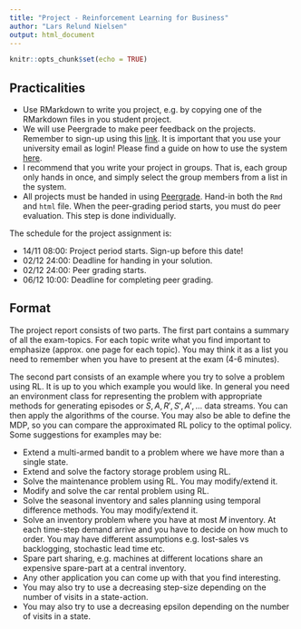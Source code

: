 ```yaml
---
title: "Project - Reinforcement Learning for Business"
author: "Lars Relund Nielsen"
output: html_document
---
```


```r
knitr::opts_chunk$set(echo = TRUE)
```

[Peergrade]: https://peergrade.io
[peergrade-signup]: https://app.peergrade.io/join/GTKE62


## Practicalities

- Use RMarkdown to write you project, e.g. by copying one of the RMarkdown files in you student project. 
- We will use Peergrade to make peer feedback on the projects. Remember to sign-up using this [link][peergrade-signup]. It is important that you use your university email as login! Please find a guide on how to use the system [here](https://help.peergrade.io/en/collections/437178-getting-started).
- I recommend that you write your project in groups. That is, each group only hands in once, and simply select the group members from a list in the system.
- All projects must be handed in using [Peergrade]. Hand-in both the `Rmd` and `html` file. When the peer-grading period starts, you must do peer evaluation. This step is done individually.


The schedule for the project assignment is:

- 14/11 08:00: Project period starts. Sign-up before this date!
- 02/12 24:00: Deadline for handing in your solution. 
- 02/12 24:00: Peer grading starts.
- 06/12 10:00: Deadline for completing peer grading.


## Format

The project report consists of two parts. The first part contains a summary of all the exam-topics. For each topic write what you find important to emphasize (approx. one page for each topic). You may think it as a list you need to remember when you have to present at the exam (4-6 minutes).

The second part consists of an example where you try to solve a problem using RL. It is up to you which example you would like. In general you need an environment class for representing the problem with appropriate methods for generating episodes or $S, A, R', S', A', \ldots$ data streams. You can then apply the algorithms of the course. You may also be able to define the MDP, so you can compare the approximated RL policy to the optimal policy. Some suggestions for examples may be:

- Extend a multi-armed bandit to a problem where we have more than a single state.
- Extend and solve the factory storage problem using RL. 
- Solve the maintenance problem using RL. You may modify/extend it.
- Modify and solve the car rental problem using RL.
- Solve the seasonal inventory and sales planning using temporal difference methods. You may modify/extend it.
- Solve an inventory problem where you have at most $M$ inventory. At each time-step demand arrive and you have to decide on how much to order. You may have different assumptions e.g. lost-sales vs backlogging, stochastic lead time etc.
- Spare part sharing, e.g. machines at different locations share an expensive spare-part at a central inventory. 
- Any other application you can come up with that you find interesting. 
- You may also try to use a decreasing step-size depending on the number of visits in a state-action. 
- You may also try to use a decreasing epsilon depending on the number of visits in a state. 

